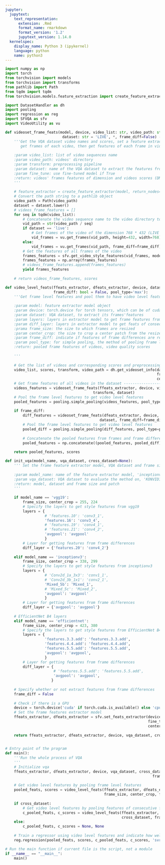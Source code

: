 ```yaml
---
jupyter:
  jupytext:
    text_representation:
      extension: .Rmd
      format_name: rmarkdown
      format_version: '1.2'
      jupytext_version: 1.14.0
  kernelspec:
    display_name: Python 3 (ipykernel)
    language: python
    name: python3
---
```


```python
import numpy as np
import torch
from torchvision import models
from torchvision import transforms
from pathlib import Path
from tqdm import tqdm
from torchvision.models.feature_extraction import create_feature_extractor

import DatasetHandler as dh
import pooling
import regression as reg
import SFVQA as sfv
import VideoUtility as vu
```

```python
def videoset_frame_feats(model, device, video_list: str, video_path: str, transform, 
                          dataset: str = 'LIVE', *, frame_diff=False) -> list:
    '''Get the VQA dataset video names and scores, set a feature extractor model,
       get frames of each video, then get features of each frame in videos
       
    :param video_list: list of video sequences name
    :param video_path: videos' directory
    :param transform: preprocessing pipeline
    :param dataset: name of the VQA dataset to extract the features from
    :param fine_tune: use fine-tuned model if True
    :return: videos' frames features of dimension and videos scores (DMOS)
    '''
    
    # feature_extractor = create_feature_extractor(model, return_nodes=['6.7.add'])
    # Convert the path string to a pathlib object
    video_path = Path(video_path)
    dataset = dataset.lower()
    # videos_frame_features = []
    for seq in tqdm(video_list):
        # Concatenate the video sequence name to the video directory to get the full video path
        vid_path = str(video_path / seq)
        if dataset == 'live':
            # Get frames of the video of the dimension 768 * 432 (LIVE VQA videos)
            vid_frames = vu.get_frames(vid_path, height=432, width=768)
        else:
            vid_frames = vu.get_frames(vid_path, frame_diff=frame_diff)
        # Get the features of all frames of the video
        frames_features = sfv.get_video_style_features(vid_frames, model, device, transform)
        frames_features = np.array(frames_features)
        # videos_frame_features.append(frames_features)
        yield frames_features
    
    # return videos_frame_features, scores
```

```python
def video_level_feats(ffeats_extractor, dfeats_extractor, device, dataset, frame_size, center_crop,
                      frame_diff: bool = False, pool_type='max'):
    '''Get frame level features and pool them to have video level features (representation)
    
    :param model: feature extractor model object
    :param device: torch.device for torch tensors, which can be of cuda or cpu type
    :param dataset: VQA dataset, to extract its frames'features
    :param layers: layers in extractor model to get frame features from
    :param diff_layer: layers in extractor model to get feats of consecutive frames' differences from
    :prama frame_size: the size to which frames are resized
    :param center_crop: the size to crop a center patch from the resized frame
    :param frame_diff: indicate if features of frame differences are required
    :param pool_type: for simple pooling, the method of pooling frame level feats of a video
    :return: pooled frame features of videos, video quality scores 
    
    '''
    
    # Get the list of videos and corresponding scores and preprocessing module of cross dataset
    video_list, scores, transform, video_path = dh.get_videoset_info(dataset=dataset,
                                                                     frame_size=frame_size,
                                                                     center_crop=center_crop)
    # Get frame features of all videos in the dataset --------------------------------------*
    videos_features = videoset_frame_feats(ffeats_extractor, device, video_list, video_path, 
                                        transform, dataset)
    # Pool the frame level features to get video level features
    pooled_features = pooling.simple_pooling(videos_features, pool_type=pool_type)
    
    if frame_diff:
        diff_features = videoset_frame_feats(dfeats_extractor, device, video_list, video_path, transform,
                                           dataset, frame_diff=frame_diff)
        # Pool the frame level features to get video level features
        pooled_diff = pooling.simple_pooling(diff_features, pool_type=pool_type)
        
        # Concatenate the pooled features from frames and frame differences
        pooled_features = np.concatenate((pooled_features, pooled_diff), axis=1)
    
    return pooled_features, scores
```

```python
def init_vqa(model_name, vqa_dataset, cross_dataset=None):
    ''' Set the frame feature extractor model, VQA dataset and frame size
    
    :param model_name: name of the feature extractor model, 'inceptionv3', 'vgg19':
    :param vqa_dataset: VQA dataset to evaluate the method on, 'KONVID1K' , 'LIVE'
    :return: model, dataset and frame size and patch
    '''
    
    if model_name == 'vgg19':
        frame_size, center_crop = 255, 224
        # Specify the layers to get style features from vgg19
        layers = {
                  # 'features.10': 'conv3_1',
                  'features.16': 'conv3_4',
                  # 'features.19': 'conv4_1',
                  # 'features.21': 'conv4_2',
                  'avgpool': 'avgpool'
                  }
        # Layer for getting features from frame differences
        diff_layer = {'features.20': 'conv4_2'}
        
    elif model_name == 'inceptionv3':
        frame_size, center_crop = 338, 299
        # Specify the layers to get style features from inceptionv3
        layers = {
                  # 'Conv2d_1a_3x3': 'conv1_1',
                  # 'Conv2d_3b_1x1': 'conv2_1', 
                  'Mixed_5b': 'Mixed_1', 
                  # 'Mixed_5c': 'Mixed_2',
                  'avgpool': 'avgpool'
                  }
        # Layer for getting features from frame differences
        diff_layer = {'avgpool': 'avgpool'}
    
    # EfficientNet B4 layers
    elif model_name == 'efficientnet':
        frame_size, center_crop = 423, 380
        # Specify the layers to get style features from EfficientNet B4
        layers = {
                  'features.3.3.add': 'features.3.3.add',
                  'features.4.4.add': 'features.4.4.add',
                  'features.5.5.add': 'features.5.5.add',
                  'avgpool': 'avgpool',
                  }
        # Layer for getting features from frame differences
        diff_layer = {
                      # 'features.5.5.add': 'features.5.5.add',
                      'avgpool': 'avgpool',
                     }        
    
    # Specify whether or not extract features from frame differences
    frame_diff = False
    
    # Check if there is a GPU
    device = torch.device('cuda' if torch.cuda.is_available() else 'cpu')
    # Set the frame features extractor model
    ffeats_extractor, dfeats_extractor = sfv.set_feats_extractor(device, model_name, layers, diff_layer,
                                                                 fine_tune=False, frame_size=frame_size,
                                                                 center_crop=center_crop)
                
    return ffeats_extractor, dfeats_extractor, device, vqa_dataset, cross_dataset, frame_size,\
                                                                        center_crop, frame_diff    
```

```python
# Entry point of the program
def main():
    '''Run the whole process of VQA
    '''
    # Initialize vqa
    ffeats_extractor, dfeats_extractor, device, vqa_dataset, cross_dataset, frame_size, center_crop,\
                                                                   frame_diff = init_vqa('efficientnet', 
                                                                                         'live_vqc')
    # Get video level features by pooling frame level features
    pooled_feats, scores = video_level_feats(ffeats_extractor, dfeats_extractor, device, vqa_dataset,
                                             frame_size, center_crop, frame_diff)
    
    if cross_dataset:
        # Get video level features by pooling features of consecutive frames' differences
        c_pooled_feats, c_scores = video_level_feats(ffeats_extractor, dfeats_extractor, device,
                                                     cross_dataset, frame_size, center_crop, frame_diff)
    else:
        c_pooled_feats, c_scores = None, None
        
    # Train a regressor using video level features and indicate how well it predicts the scores
    reg.regression(pooled_feats, scores, c_pooled_feats, c_scores, 'svr', vqa_dataset)               
```

```python
# Run the main function if current file is the script, not a module
if __name__ == "__main__":
    main()
```

```python

```

```python

```

```python

```

```python

```

```python

```

```python

```

